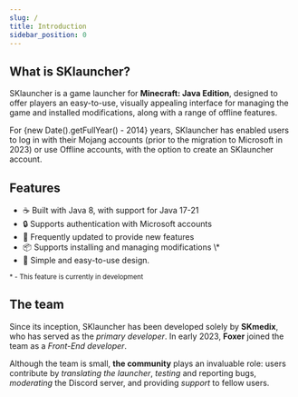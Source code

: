 ```yaml
---
slug: /
title: Introduction
sidebar_position: 0
---
```


## What is SKlauncher?
SKlauncher is a game launcher for **Minecraft: Java Edition**, designed to offer players an easy-to-use, visually appealing interface for managing the game and installed modifications, along with a range of offline features.

For {new Date().getFullYear() - 2014} years, SKlauncher has enabled users to log in with their Mojang accounts (prior to the migration to Microsoft in 2023) or use Offline accounts, with the option to create an SKlauncher account.

## Features
<ul className="emoji-list">
    <li>
        <span>☕</span> Built with Java 8, with support for Java 17-21
    </li>
    <li>
        <span>🔒</span> Supports authentication with Microsoft accounts
    </li>
    <li>
        <span>🚀</span> Frequently updated to provide new features
    </li>
    <li>
        <span>📦</span> Supports installing and managing modifications \*
    </li>
    <li>
        <span>💄</span> Simple and easy-to-use design.
    </li>
</ul>

<small>\* - This feature is currently in development</small>

## The team
Since its inception, SKlauncher has been developed solely by **SKmedix**, who has served as the *primary developer*. In early 2023, **Foxer** joined the team as a *Front-End developer*.

Although the team is small, **the community** plays an invaluable role: users contribute by *translating the launcher*, *testing* and reporting bugs, *moderating* the Discord server, and providing *support* to fellow users.
